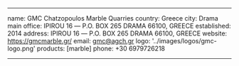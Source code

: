 ---

name: GMC Chatzopoulos Marble Quarries
country: Greece
city: Drama
main office: IPIROU 16 ― P.O. BOX 265 DRAMA 66100, GREECE
established: 2014
address: IPIROU 16 ― P.O. BOX 265 DRAMA 66100, GREECE
website: https://gmcmarble.gr/
email: gmc@agch.gr
logo: '../images/logos/gmc-logo.png'
products: [marble]
phone: +30 6979726218

---